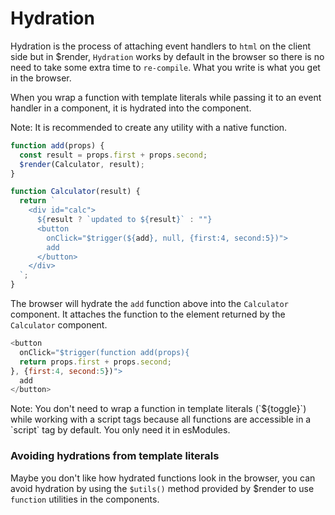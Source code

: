 # Hydration

Hydration is the process of attaching event handlers to `html` on the client side but in $render, `Hydration` works by default in the browser so there is no need to take some extra time to `re-compile`. What you write is what you get in the browser.

When you wrap a function with template literals while passing it to an event handler in a component, it is hydrated into the component.


<Callout type="info" emoji="ℹ️">
  Note: It is recommended to create any utility with a native function.
</Callout>

```js copy
function add(props) {
  const result = props.first + props.second;
  $render(Calculator, result);
}

function Calculator(result) {
  return `
    <div id="calc">
      ${result ? `updated to ${result}` : ""}
      <button 
        onClick="$trigger(${add}, null, {first:4, second:5})">
        add
      </button>
    </div>
  `;
}
```

The browser will hydrate the `add` function above into the `Calculator` component. It attaches the function to the element returned by the `Calculator` component.

```js copy
<button 
  onClick="$trigger(function add(props){
  return props.first + props.second;
}, {first:4, second:5})">
  add
</button>
```
<Callout type="info" emoji="ℹ️">
  Note: You don't need to wrap a function in template literals (`${toggle}`) while working with a script tags because all functions are accessible in a `script` tag by default. You only need it in esModules.
</Callout>

### Avoiding hydrations from template literals

Maybe you don't like how hydrated functions look in the browser, you can avoid hydration by using the `$utils()` method provided by $render to use `function` utilities in the components.